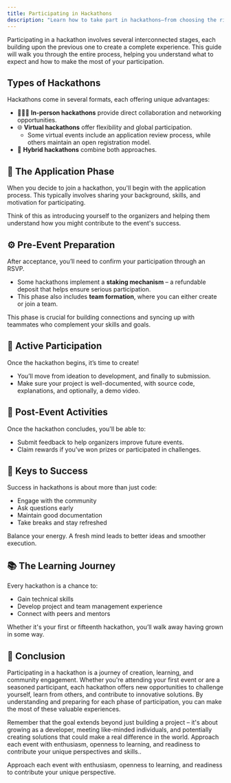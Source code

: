 ```yaml
---
title: Participating in Hackathons
description: "Learn how to take part in hackathons—from choosing the right mode to forming teams, submitting projects, and engaging with other participants."
---
```


Participating in a hackathon involves several interconnected stages, each building upon the previous one to create a complete experience. This guide will walk you through the entire process, helping you understand what to expect and how to make the most of your participation.

## Types of Hackathons

Hackathons come in several formats, each offering unique advantages:

- 🧑‍🤝‍🧑 **In-person hackathons** provide direct collaboration and networking opportunities.
- 🌐 **Virtual hackathons** offer flexibility and global participation.
  - Some virtual events include an application review process, while others maintain an open registration model.
- 🔄 **Hybrid hackathons** combine both approaches.

## 📝 The Application Phase

When you decide to join a hackathon, you'll begin with the application process. This typically involves sharing your background, skills, and motivation for participating.

Think of this as introducing yourself to the organizers and helping them understand how you might contribute to the event's success.

<Card title="Online Hackathons" href="/docs/guide/participating-in-hackathons/online-hackathons" />
<Card title="Online Hackathons with Application Review" href="/docs/guide/participating-in-hackathons/applying-to-online-with-application-review-hackathons" />
<Card title="Offline Hackathons" href="/docs/guide/participating-in-hackathons/offline-hackathons" />
<Card title="Withdraw Your Application" href="/docs/guide/participating-in-hackathons/withdrawing-your-hackathon-application" />

## ⚙️ Pre-Event Preparation

After acceptance, you’ll need to confirm your participation through an RSVP.

- Some hackathons implement a **staking mechanism** – a refundable deposit that helps ensure serious participation.
- This phase also includes **team formation**, where you can either create or join a team.

<Card title="RSVP Process" href="/docs/guide/participating-in-hackathons/rsvp" />
<Card title="Staking Explained" href="/docs/guide/participating-in-hackathons/staking" />
<Card title="Create or Join a Team" href="/docs/guide/participating-in-hackathons/create-join-a-team" />

<Callout type="info" title="Tip">
This phase is crucial for building connections and syncing up with teammates who complement your skills and goals.
</Callout>

## 🚀 Active Participation

Once the hackathon begins, it’s time to create!

- You’ll move from ideation to development, and finally to submission.
- Make sure your project is well-documented, with source code, explanations, and optionally, a demo video.

<Card title="Project Submission" href="/docs/guide/participating-in-hackathons/project-submission" />
<Card title="Judging Phase" href="/docs/guide/participating-in-hackathons/judging-1" />

## 🎉 Post-Event Activities

Once the hackathon concludes, you'll be able to:

- Submit feedback to help organizers improve future events.
- Claim rewards if you’ve won prizes or participated in challenges.

<Card title="Feedback Section" href="/docs/guide/participating-in-hackathons/feedback-section" />
<Card title="Stake & Prize Claims" href="/docs/guide/participating-in-hackathons/staking" />

## 🔑 Keys to Success

Success in hackathons is about more than just code:

- Engage with the community
- Ask questions early
- Maintain good documentation
- Take breaks and stay refreshed

<Callout type="info" title="Pro Tip">
Balance your energy. A fresh mind leads to better ideas and smoother execution.
</Callout>

## 📚 The Learning Journey

Every hackathon is a chance to:

- Gain technical skills
- Develop project and team management experience
- Connect with peers and mentors

Whether it's your first or fifteenth hackathon, you’ll walk away having grown in some way.

## 💬 Conclusion

Participating in a hackathon is a journey of creation, learning, and community engagement. Whether you're attending your first event or are a seasoned participant, each hackathon offers new opportunities to challenge yourself, learn from others, and contribute to innovative solutions. By understanding and preparing for each phase of participation, you can make the most of these valuable experiences.

Remember that the goal extends beyond just building a project – it's about growing as a developer, meeting like-minded individuals, and potentially creating solutions that could make a real difference in the world. Approach each event with enthusiasm, openness to learning, and readiness to contribute your unique perspectives and skills..

<Callout type="info" title="Stay Curious">
Approach each event with enthusiasm, openness to learning, and readiness to contribute your unique perspective.
</Callout>